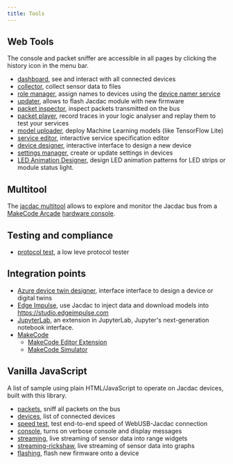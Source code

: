 ```yaml
---
title: Tools
---
```


## Web Tools

The console and packet sniffer are accessible in all pages by clicking the history icon in the menu bar.

* [dashboard](/dashboard), see and interact with all connected devices
* [collector](/tools/collector), collect sensor data to files
* [role manager](/tools/role-manager), assign names to devices using the [device namer service](/services/rolemanager)
* [updater](/tools/updater), allows to flash Jacdac module with new firmware
* [packet inspector](/tools/packet-inspector), inspect packets transmitted on the bus
* [packet player](/tools/player), record traces in your logic analyser and replay them to test your services
* [model uploader](/tools/model-uploader), deploy Machine Learning models (like TensorFlow Lite)
* [service editor](/tools/service-editor), interactive service specification editor
* [device designer](/tools/device-designer), interactive interface to design a new device
* [settings manager](/tools/settings-manager), create or update settings in devices
* [LED Animation Designer](tools/led-animation-designer), design LED animation patterns for LED strips or module status light.

## Multitool

The [jacdac multitool](https://microsoft.github.io/jacdac-multitool/) 
allows to explore and monitor the Jacdac bus from a [MakeCode Arcade](https://arcade.makecode.com) 
[hardware console](https://arcade.makecode.com/hardware).

## Testing and compliance

* [protocol test](/tools/proto-test), a low leve protocol tester

## Integration points

* [Azure device twin designer](/tools/azure-device-twin-designer), interface interface to design a device or digital twins
* [Edge Impulse](/tools/edge-impulse), use Jacdac to inject data and download models into https://studio.edgeimpulse.com
* [JupyterLab](/tools/jupyterlab), an extension in JupyterLab, Jupyter's next-generation notebook interface.
* [MakeCode](/tools/makecode)
  * [MakeCode Editor Extension](/tools/makecode-editor-extension)
  * [MakeCode Simulator](/tools/makecode-sim)

## Vanilla JavaScript

A list of sample using plain HTML/JavaScript to operate on Jacdac devices, built with this library.

* [packets](./js/packets), sniff all packets on the bus
* [devices](./js/devices), list of connected devices
* [speed test](./js/devices?speed=1), test end-to-end speed of WebUSB-Jacdac connection
* [console](./js/console), turns on verbose console and display messages
* [streaming](./js/streaming), live streaming of sensor data into range widgets
* [streaming-rickshaw](./js/streaming-rickshaw), live streaming of sensor data into graphs
* [flashing](./js/flashing), flash new firmware onto a device
